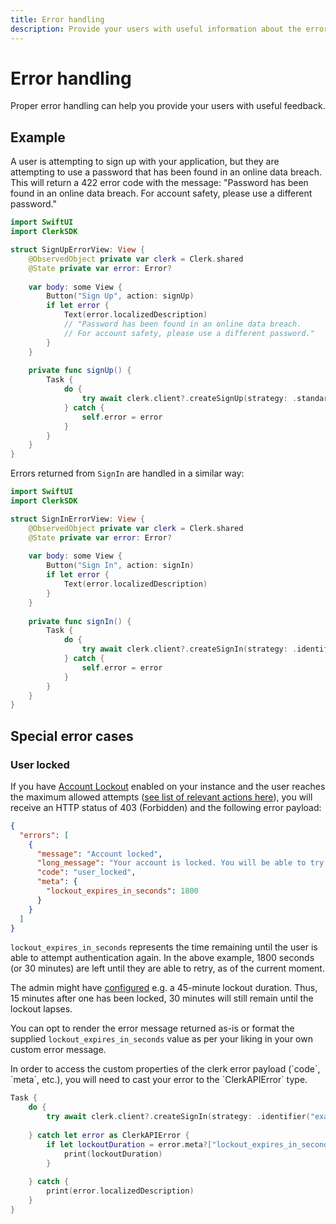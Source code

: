 ```yaml
---
title: Error handling
description: Provide your users with useful information about the errors being returned from Sign In and Sign Up requests.
---
```


# Error handling

Proper error handling can help you provide your users with useful feedback.

## Example

A user is attempting to sign up with your application, but they are attempting to use a password that has been found in an online data breach. This will return a 422 error code with the message: "Password has been found in an online data breach. For account safety, please use a different password."

```swift
import SwiftUI
import ClerkSDK

struct SignUpErrorView: View {
    @ObservedObject private var clerk = Clerk.shared
    @State private var error: Error?
    
    var body: some View {
        Button("Sign Up", action: signUp)
        if let error {
            Text(error.localizedDescription)
            // "Password has been found in an online data breach. 
            // For account safety, please use a different password."
        }
    }
    
    private func signUp() {
        Task {
            do {
                try await clerk.client?.createSignUp(strategy: .standard(emailAddress: "example@email.com", password: "Tester01!"))
            } catch {
                self.error = error
            }
        }
    }
}
```

Errors returned from `SignIn` are handled in a similar way:

```swift
import SwiftUI
import ClerkSDK

struct SignInErrorView: View {
    @ObservedObject private var clerk = Clerk.shared
    @State private var error: Error?
    
    var body: some View {
        Button("Sign In", action: signIn)
        if let error {
            Text(error.localizedDescription)
        }
    }
    
    private func signIn() {
        Task {
            do {
                try await clerk.client?.createSignIn(strategy: .identifier("example@email.com", password: "Tester01!"))
            } catch {
                self.error = error
            }
        }
    }
}
```

## Special error cases

### User locked

If you have [Account Lockout](/docs/security/user-lock-guide) enabled on your instance and the user reaches the maximum allowed attempts ([see list of relevant actions here](/docs/security/user-lock-guide#related-actions)), you will receive an HTTP status of 403 (Forbidden) and the following error payload:

```json
{
  "errors": [
    {
      "message": "Account locked",
      "long_message": "Your account is locked. You will be able to try again in 30 minutes. For more information, please contact support.",
      "code": "user_locked",
      "meta": {
        "lockout_expires_in_seconds": 1800
      }
    }
  ]
}
```

`lockout_expires_in_seconds` represents the time remaining until the user is able to attempt authentication again.
In the above example, 1800 seconds (or 30 minutes) are left until they are able to retry, as of the current moment.

The admin might have [configured](/docs/security/customize-user-lockout) e.g. a 45-minute lockout duration.
Thus, 15 minutes after one has been locked, 30 minutes will still remain until the lockout lapses.

You can opt to render the error message returned as-is or format the supplied `lockout_expires_in_seconds` value as per your liking in your own custom error message.

<Callout>
In order to access the custom properties of the clerk error payload (`code`, `meta`, etc.), you will need to cast your error to the `ClerkAPIError` type.
</Callout>

```swift
Task {
    do {
        try await clerk.client?.createSignIn(strategy: .identifier("example@email.com", password: "********"))
        
    } catch let error as ClerkAPIError {
        if let lockoutDuration = error.meta?["lockout_expires_in_seconds"]?.doubleValue {
            print(lockoutDuration)
        }
        
    } catch {
        print(error.localizedDescription)
    }
}
```

